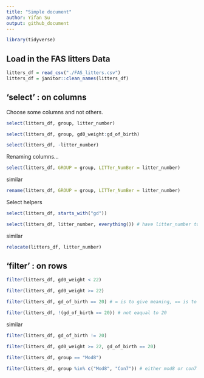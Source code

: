 ```yaml
---
title: "Simple document"
author: Yifan Su
output: github_document
---
```


```r
library(tidyverse)
```

## Load in the FAS litters Data

```r
litters_df = read_csv("./FAS_litters.csv")
litters_df = janitor::clean_names(litters_df)
```

## 'select' : on columns

Choose some columns and not others.

```r
select(litters_df, group, litter_number)
```

```r
select(litters_df, group, gd0_weight:gd_of_birth)
```

```r
select(litters_df, -litter_number)
```

Renaming columns...

```r
select(litters_df, GROUP = group, LITTer_NumBer = litter_number)
```
similar
```r
rename(litters_df, GROUP = group, LITTer_NumBer = litter_number)
```

Select helpers

```r
select(litters_df, starts_with("gd"))
```

```r
select(litters_df, litter_number, everything()) # have litter_number to the first and keep everything
```
similar
```r
relocate(litters_df, litter_number)
```

## 'filter' : on rows

```r
filter(litters_df, gd0_weight < 22)
```

```r
filter(litters_df, gd0_weight >= 22)
```

```r
filter(litters_df, gd_of_birth == 20) # = is to give meaning, == is to test if they equal
```

```r
filter(litters_df, !(gd_of_birth == 20)) # not eaqual to 20
```
similar
```r
filter(litters_df, gd_of_birth != 20)
```

```r
filter(litters_df, gd0_weight >= 22, gd_of_birth == 20)
```

```r
filter(litters_df, group == "Mod8")
```

```r
filter(litters_df, group %in% c("Mod8", "Con7")) # either mod8 or con7
```



